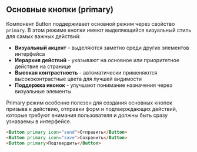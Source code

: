 ## Основные кнопки (primary)

Компонент Button поддерживает основной режим через свойство `primary`. В этом режиме кнопки имеют выделяющийся визуальный стиль для самых важных действий:

- **Визуальный акцент** - выделяются заметно среди других элементов интерфейса
- **Иерархия действий** - указывают на основное или приоритетное действие на странице
- **Высокая контрастность** - автоматически применяются высококонтрастные цвета для лучшей видимости
- **Поддержка иконок** - улучшают понимание назначения через визуальные элементы

Primary режим особенно полезен для создания основных кнопок призыва к действию, отправки форм и подтверждающих действий, которые требуют внимания пользователя и должны быть сразу узнаваемы в интерфейсе.

```html
<Button primary icon="send">Отправить</Button>
<Button primary icon="save">Сохранить</Button>
<Button primary>Подтвердить</Button>
```
